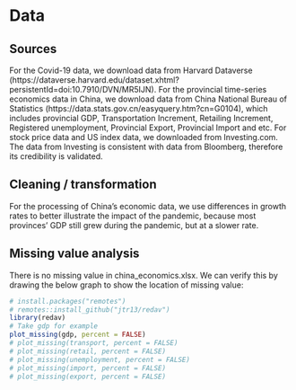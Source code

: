 # Data 

## Sources
For the Covid-19 data, we download data from Harvard Dataverse (https://dataverse.harvard.edu/dataset.xhtml?persistentId=doi:10.7910/DVN/MR5IJN). For the provincial time-series economics data in China, we download data from China National Bureau of Statistics (https://data.stats.gov.cn/easyquery.htm?cn=G0104), which includes provincial GDP, Transportation Increment, Retailing Increment, Registered unemployment, Provincial Export, Provincial Import and etc. For stock price data and US index data, we downloaded from Investing.com. The data from Investing is consistent with data from Bloomberg, therefore its credibility is validated.

## Cleaning / transformation
For the processing of China's economic data, we use differences in growth rates to better illustrate the impact of the pandemic, because most provinces' GDP still grew during the pandemic, but at a slower rate.

## Missing value analysis

There is no missing value in china_economics.xlsx. We can verify this by drawing the below graph to show the location of missing value:
```r
# install.packages("remotes")
# remotes::install_github("jtr13/redav")
library(redav)
# Take gdp for example
plot_missing(gdp, percent = FALSE)
# plot_missing(transport, percent = FALSE)
# plot_missing(retail, percent = FALSE)
# plot_missing(unemployment, percent = FALSE)
# plot_missing(import, percent = FALSE)
# plot_missing(export, percent = FALSE)
```

